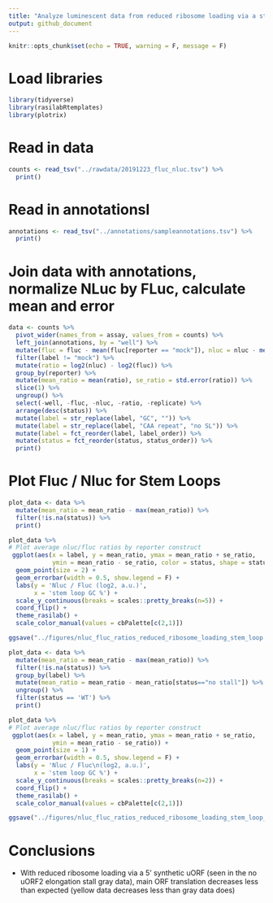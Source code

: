 ```yaml
---
title: "Analyze luminescent data from reduced ribosome loading via a stem loop"
output: github_document
---
```


```r
knitr::opts_chunk$set(echo = TRUE, warning = F, message = F)
```

# Load libraries

```r
library(tidyverse)
library(rasilabRtemplates)
library(plotrix)
```

# Read in data

```r
counts <- read_tsv("../rawdata/20191223_fluc_nluc.tsv") %>%
  print()
```

# Read in annotationsl

```r
annotations <- read_tsv("../annotations/sampleannotations.tsv") %>%
  print()
```

# Join data with annotations, normalize NLuc by FLuc, calculate mean and error

```r
data <- counts %>% 
  pivot_wider(names_from = assay, values_from = counts) %>%
  left_join(annotations, by = "well") %>%
  mutate(fluc = fluc - mean(fluc[reporter == "mock"]), nluc = nluc - mean(nluc[reporter == "mock"])) %>%
  filter(label != "mock") %>% 
  mutate(ratio = log2(nluc) - log2(fluc)) %>% 
  group_by(reporter) %>% 
  mutate(mean_ratio = mean(ratio), se_ratio = std.error(ratio)) %>% 
  slice(1) %>% 
  ungroup() %>% 
  select(-well, -fluc, -nluc, -ratio, -replicate) %>%
  arrange(desc(status)) %>% 
  mutate(label = str_replace(label, "GC", "")) %>% 
  mutate(label = str_replace(label, "CAA repeat", "no SL")) %>% 
  mutate(label = fct_reorder(label, label_order)) %>%
  mutate(status = fct_reorder(status, status_order)) %>%
  print()
```
# Plot Fluc / Nluc for Stem Loops

```r
plot_data <- data %>%
  mutate(mean_ratio = mean_ratio - max(mean_ratio)) %>%
  filter(!is.na(status)) %>% 
  print()

plot_data %>%
# Plot average nluc/fluc ratios by reporter construct
 ggplot(aes(x = label, y = mean_ratio, ymax = mean_ratio + se_ratio,
            ymin = mean_ratio - se_ratio, color = status, shape = status)) +  
  geom_point(size = 2) +
  geom_errorbar(width = 0.5, show.legend = F) +
  labs(y = 'Nluc / Fluc (log2, a.u.)',
       x = 'stem loop GC %') +
  scale_y_continuous(breaks = scales::pretty_breaks(n=5)) +
  coord_flip() +
  theme_rasilab() +
  scale_color_manual(values = cbPalette[c(2,1)])

ggsave("../figures/nluc_fluc_ratios_reduced_ribosome_loading_stem_loop.pdf")
```

```r
plot_data <- data %>%
  mutate(mean_ratio = mean_ratio - max(mean_ratio)) %>%
  filter(!is.na(status)) %>%
  group_by(label) %>%
  mutate(mean_ratio = mean_ratio - mean_ratio[status=="no stall"]) %>%
  ungroup() %>%
  filter(status == 'WT') %>%
  print()

plot_data %>%
# Plot average nluc/fluc ratios by reporter construct
 ggplot(aes(x = label, y = mean_ratio, ymax = mean_ratio + se_ratio,
            ymin = mean_ratio - se_ratio)) +  
  geom_point(size = 1) +
  geom_errorbar(width = 0.5, show.legend = F) +
  labs(y = 'Nluc / Fluc\n(log2, a.u.)',
       x = 'stem loop GC %') +
  scale_y_continuous(breaks = scales::pretty_breaks(n=2)) +
  coord_flip() +
  theme_rasilab() +
  scale_color_manual(values = cbPalette[c(2,1)])

ggsave("../figures/nluc_fluc_ratios_reduced_ribosome_loading_stem_loop_normalized.pdf")
```

# Conclusions

 - With reduced ribosome loading via a 5' synthetic uORF (seen in the no uORF2 elongation stall gray data), main ORF translation decreases less than expected (yellow data decreases less than gray data does)